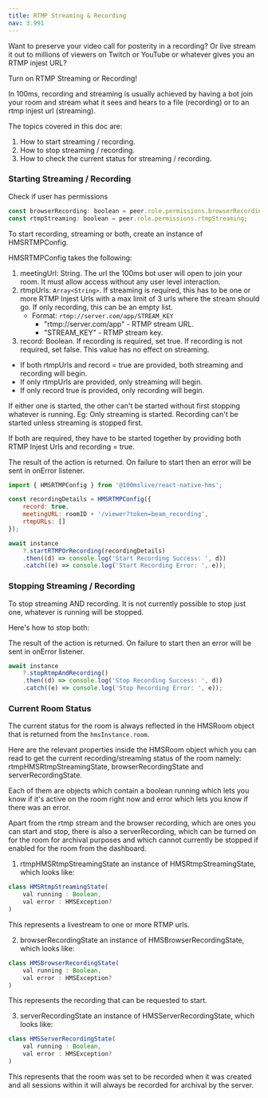 ```yaml
---
title: RTMP Streaming & Recording
nav: 3.991
---
```


Want to preserve your video call for posterity in a recording? Or live stream it out to millions of viewers on Twitch or YouTube or whatever gives you an RTMP injest URL?

Turn on RTMP Streaming or Recording!

In 100ms, recording and streaming is usually achieved by having a bot join your room and stream what it sees and hears to a file (recording) or to an rtmp injest url (streaming).

The topics covered in this doc are:

1. How to start streaming / recording.
2. How to stop streaming / recording.
3. How to check the current status for streaming / recording.

### Starting Streaming / Recording

Check if user has permissions

```js
const browserRecording: boolean = peer.role.permissions.browserRecording;
const rtmpStreaming: boolean = peer.role.permissions.rtmpStreaming;
```

To start recording, streaming or both, create an instance of HMSRTMPConfig.

HMSRTMPConfig takes the following:

1. meetingUrl: String. The url the 100ms bot user will open to join your room. It must allow access without any user level interaction.
2. rtmpUrls: `Array<String>`. If streaming is required, this has to be one or more RTMP Injest Urls with a max limit of 3 urls where the stream should go. If only recording, this can be an empty list.
    - Format: `rtmp://server.com/app/STREAM_KEY`
        - "rtmp://server.com/app" - RTMP stream URL.
        - "STREAM_KEY" - RTMP stream key.
3. record: Boolean. If recording is required, set true. If recording is not required, set false. This value has no effect on streaming.

-   If both rtmpUrls and record = true are provided, both streaming and recording will begin.
-   If only rtmpUrls are provided, only streaming will begin.
-   If only record true is provided, only recording will begin.

If either one is started, the other can't be started without first stopping whatever is running. Eg: Only streaming is started. Recording can't be started unless streaming is stopped first.

If both are required, they have to be started together by providing both RTMP Injest Urls and recording = true.

The result of the action is returned. On failure to start then an error will be sent in onError listener.

```js
import { HMSRTMPConfig } from '@100mslive/react-native-hms';

const recordingDetails = HMSRTMPConfig({
    record: true,
    meetingURL: roomID + '/viewer?token=beam_recording',
    rtmpURLs: []
});

await instance
    ?.startRTMPOrRecording(recordingDetails)
    .then((d) => console.log('Start Recording Success: ', d))
    .catch((e) => console.log('Start Recording Error: ', e));
```

### Stopping Streaming / Recording

To stop streaming AND recording. It is not currently possible to stop just one, whatever is running will be stopped.

Here's how to stop both:

The result of the action is returned. On failure to start then an error will be sent in onError listener.

```js
await instance
    ?.stopRtmpAndRecording()
    .then((d) => console.log('Stop Recording Success: ', d))
    .catch((e) => console.log('Stop Recording Error: ', e));
```

### Current Room Status

The current status for the room is always reflected in the HMSRoom object that is returned from the `hmsInstance.room`.

Here are the relevant properties inside the HMSRoom object which you can read to get the current recording/streaming status of the room namely: rtmpHMSRtmpStreamingState, browserRecordingState and serverRecordingState.

Each of them are objects which contain a boolean running which lets you know if it's active on the room right now and error which lets you know if there was an error.

Apart from the rtmp stream and the browser recording, which are ones you can start and stop, there is also a serverRecording, which can be turned on for the room for archival purposes and which cannot currently be stopped if enabled for the room from the dashboard.

1. rtmpHMSRtmpStreamingState an instance of HMSRtmpStreamingState, which looks like:

```js
class HMSRtmpStreamingState(
    val running : Boolean,
    val error : HMSException?
)
```

This represents a livestream to one or more RTMP urls.

2. browserRecordingState an instance of HMSBrowserRecordingState, which looks like:

```js
class HMSBrowserRecordingState(
    val running : Boolean,
    val error : HMSException?
)
```

This represents the recording that can be requested to start.

3. serverRecordingState an instance of HMSServerRecordingState, which looks like:

```js
class HMSServerRecordingState(
    val running : Boolean,
    val error : HMSException?
)
```

This represents that the room was set to be recorded when it was created and all sessions within it will always be recorded for archival by the server.

